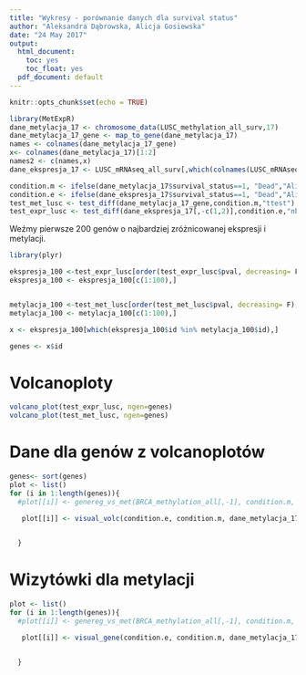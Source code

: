 ```yaml
---
title: "Wykresy - porównanie danych dla survival status"
author: "Aleksandra Dąbrowska, Alicja Gosiewska"
date: "24 May 2017"
output:
  html_document:
    toc: yes
    toc_float: yes
  pdf_document: default
---
```


```r
knitr::opts_chunk$set(echo = TRUE)

```

```r
library(MetExpR)
dane_metylacja_17 <- chromosome_data(LUSC_methylation_all_surv,17)
dane_metylacja_17_gene <- map_to_gene(dane_metylacja_17)
names <- colnames(dane_metylacja_17_gene)
x<- colnames(dane_metylacja_17)[1:2]
names2 <- c(names,x)
dane_ekspresja_17 <- LUSC_mRNAseq_all_surv[,which(colnames(LUSC_mRNAseq_all_surv) %in% names2)]

condition.m <- ifelse(dane_metylacja_17$survival_status==1, "Dead","Alive")
condition.e <- ifelse(dane_ekspresja_17$survival_status==1, "Dead","Alive")
test_met_lusc <- test_diff(dane_metylacja_17_gene,condition.m,"ttest")
test_expr_lusc <- test_diff(dane_ekspresja_17[,-c(1,2)],condition.e,"nbinom2")
```

Weźmy pierwsze 200 genów o najbardziej zróżnicowanej ekspresji i metylacji.
```r
library(plyr)

ekspresja_100 <-test_expr_lusc[order(test_expr_lusc$pval, decreasing= F),]
ekspresja_100 <- ekspresja_100[c(1:100),]


metylacja_100 <-test_met_lusc[order(test_met_lusc$pval, decreasing= F),]
metylacja_100 <- metylacja_100[c(1:100),]

x <- ekspresja_100[which(ekspresja_100$id %in% metylacja_100$id),]

genes <- x$id


```


# Volcanoploty

```r

volcano_plot(test_expr_lusc, ngen=genes)
volcano_plot(test_met_lusc, ngen=genes)
```

# Dane dla genów z volcanoplotów

```r
genes<- sort(genes)
plot <- list()
for (i in 1:length(genes)){
  #plot[[i]] <- genereg_vs_met(BRCA_methylation_all[,-1], condition.m, gene="BRCA2")

   plot[[i]] <- visual_volc(condition.e, condition.m, dane_metylacja_17[,-c(1,2)],dane_ekspresja_17[,-c(1,2)], genes[i])

  
  }


```

# Wizytówki dla metylacji

```r

plot <- list()
for (i in 1:length(genes)){
  #plot[[i]] <- genereg_vs_met(BRCA_methylation_all[,-1], condition.m, gene="BRCA2")

   plot[[i]] <- visual_gene(condition.e, condition.m, dane_metylacja_17[,-c(1,2)],dane_ekspresja_17[,-c(1,2)], gene=genes[i], test_expr_lusc, test_met_lusc)

  
  }


```
